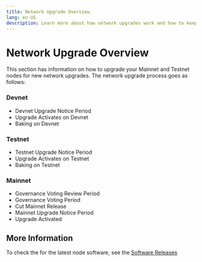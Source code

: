 ```yaml
---
title: Network Upgrade Overview
lang: en-US
description: Learn more about how network upgrades work and how to keep your nodes up to date.
---
```



# Network Upgrade Overview

This section has information on how to upgrade your Mainnet and Testnet nodes for new network upgrades.
The network upgrade process goes as follows:

<Steps>


### Devnet 

*   Devnet Upgrade Notice Period
*   Upgrade Activates on Devnet
*   Baking on Devnet

### Testnet 

*   Testnet Upgrade Notice Period
*   Upgrade Activates on Testnet
*   Baking on Testnet

### Mainnet 

*   Governance Voting Review Period
*   Governance Voting Period
*   Cut Mainnet Release
*   Mainnet Upgrade Notice Period
*   Upgrade Activated


</Steps>

## More Information

To check the for the latest node software, see the [Software Releases](/builders/node-operators/releases)
